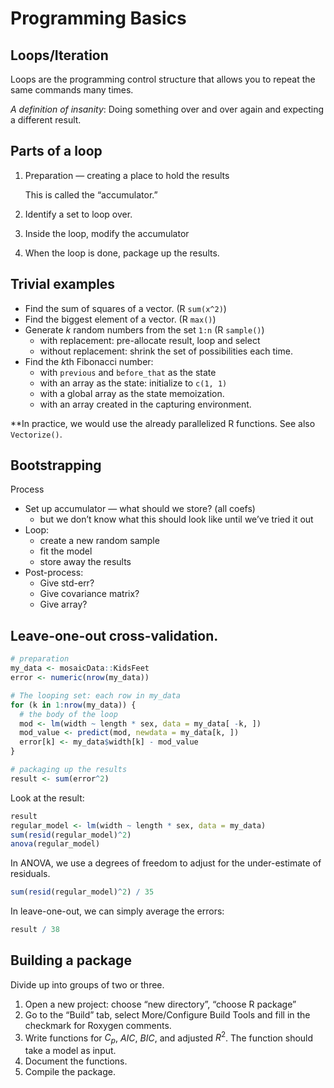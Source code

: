 # Programming Basics



## Loops/Iteration

Loops are the programming control structure that allows you to repeat the same commands many times.

*A definition of insanity*: Doing something over and over again and expecting a different result.

## Parts of a loop

1. Preparation --- creating a place to hold the results

    This is called the "accumulator."

2. Identify a set to loop over.
3. Inside the loop, modify the accumulator
4. When the loop is done, package up the results.

## Trivial examples

* Find the sum of squares of a vector. (R `sum(x^2)`)
* Find the biggest element of a vector. (R `max()`)
* Generate $k$ random numbers from the set `1:n` (R `sample()`)
    - with replacement: pre-allocate result, loop and select
    - without replacement: shrink the set of possibilities each time.
* Find the $k$th Fibonacci number: 
    - with `previous` and `before_that` as the state
    - with an array as the state: initialize to `c(1, 1)`
    - with a global array as the state memoization.
    - with an array created in the capturing environment.

**In practice, we would use the already parallelized R functions. See also `Vectorize()`.


## Bootstrapping

Process

* Set up accumulator --- what should we store? (all coefs)
   - but we don't know what this should look like until we've tried it out
* Loop:
   - create a new random sample
   - fit the model
   - store away the results
* Post-process: 
   - Give std-err?
   - Give covariance matrix?
   - Give array?


## Leave-one-out cross-validation.

```r
# preparation
my_data <- mosaicData::KidsFeet
error <- numeric(nrow(my_data))

# The looping set: each row in my_data
for (k in 1:nrow(my_data)) {
  # the body of the loop
  mod <- lm(width ~ length * sex, data = my_data[ -k, ])
  mod_value <- predict(mod, newdata = my_data[k, ])
  error[k] <- my_data$width[k] - mod_value
}

# packaging up the results
result <- sum(error^2)
```

Look at the result:
```r
result
regular_model <- lm(width ~ length * sex, data = my_data)
sum(resid(regular_model)^2)
anova(regular_model)
```

In ANOVA, we use a degrees of freedom to adjust for the under-estimate of residuals.

```r
sum(resid(regular_model)^2) / 35
```

In leave-one-out, we can simply average the errors:
```r
result / 38
```

## Building a package

Divide up into groups of two or three.

1. Open a new project: choose "new directory", "choose R package"
2. Go to the "Build" tab, select More/Configure Build Tools and fill in the checkmark for Roxygen comments.
3. Write functions for $C_p$, $AIC$, $BIC$, and adjusted $R^2$. The function should take a model as input.
4. Document the functions.
5. Compile the package.

